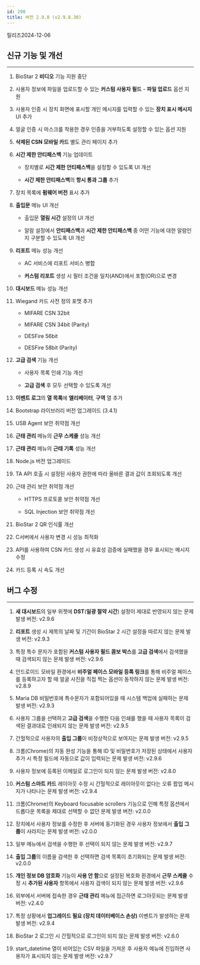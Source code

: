 ```yaml
---
id: 298
title: 버전 2.9.8 (v2.9.8.30)
---
```


릴리즈<Separator/>2024-12-06

## 신규 기능 및 개선

---

1. BioStar 2 **비디오** 기능 지원 중단

1. 사용자 정보에 파일을 업로드할 수 있는 **커스텀 사용자 필드** - **파일 업로드** 옵션 지원

1. 사용자 인증 시 장치 화면에 표시할 개인 메시지를 입력할 수 있는 **장치 표시 메시지** UI 추가

1. 얼굴 인증 시 마스크를 착용한 경우 인증을 거부하도록 설정할 수 있는 옵션 지원

1. **삭제된 CSN 모바일 카드** 별도 관리 페이지 추가

1. **시간 제한 안티패스백** 기능 업데이트

    * 장치별로 **시간 제한 안티패스백**을 설정할 수 있도록 UI 개선

    * **시간 제한 안티패스백**의 **항시 통과 그룹** 추가

1. 장치 목록에 **펌웨어 버전** 표시 추가

1. **출입문** 메뉴 UI 개선

    * 출입문 **열림 시간** 설정의 UI 개선

    * 알람 설정에서 **안티패스백**과 **시간 제한 안티패스백** 중 어떤 기능에 대한 알람인지 구분할 수 있도록 UI 개선

1. **리포트** 메뉴 성능 개선

    * AC 서비스에 리포트 서비스 병합

    * **커스텀 리포트** 생성 시 필터 조건을 일치(AND)에서 포함(OR)으로 변경

1. **대시보드** 메뉴 성능 개선

1. Wiegand 카드 사전 정의 포맷 추가

    * MIFARE CSN 32bit

    * MIFARE CSN 34bit (Parity)

    * DESFire 56bit

    * DESFire 58bit (Parity)

1. **고급 검색** 기능 개선

    * 사용자 목록 인쇄 기능 개선

    * **고급 검색** 후 모두 선택할 수 있도록 개선

1. **이벤트 로그**의 **열 목록**에 **엘리베이터**, **구역** 열 추가

1. Bootstrap 라이브러리 버전 업그레이드 (3.4.1)

1. USB Agent 보안 취약점 개선

1. **근태 관리** 메뉴의 **근무 스케줄** 성능 개선

1. **근태 관리** 메뉴의 **근태 기록** 성능 개선

1. Node.js 버전 업그레이드

1. TA API 호출 시 설정된 사용자 권한에 따라 올바른 결과 값이 조회되도록 개선

1. 근태 관리 보안 취약점 개선

    * HTTPS 프로토콜 보안 취약점 개선

    * SQL Injection 보안 취약점 개선

1. BioStar 2 QR 인식률 개선

1. C서버에서 사용자 변경 시 성능 최적화

1. API를 사용하여 CSN 카드 생성 시 유효성 검증에 실패했을 경우 표시되는 메시지 수정

1. 카드 등록 시 속도 개선

## 버그 수정

---

<BugLists>

1. **새 대시보드**의 일부 위젯에 **DST**(**일광 절약 시간**) 설정이 제대로 반영되지 않는 문제 <Badge>발생 버전: v2.9.6</Badge>

1. **리포트** 생성 시 제목의 날짜 및 기간이 BioStar 2 시간 설정을 따르지 않는 문제 <Badge>발생 버전: v2.9.3</Badge>

1. 특정 특수 문자가 포함된 **커스텀 사용자 필드 콤보 박스**를 **고급 검색**에서 검색했을 때 검색되지 않는 문제 <Badge>발생 버전: v2.9.6</Badge>

1. 안드로이드 모바일 환경에서 **비주얼 페이스 모바일 등록 링크**를 통해 비주얼 페이스를 등록하고자 할 때 얼굴 사진을 직접 찍는 옵션이 동작하지 않는 문제 <Badge>발생 버전: v2.8.9</Badge>

1. Maria DB 비밀번호에 특수문자가 포함되어있을 때 시스템 백업에 실패하는 문제 <Badge>발생 버전: v2.9.3</Badge>

1. 사용자 그룹을 선택하고 **고급 검색**을 수행한 다음 인쇄를 했을 때 사용자 목록이 검색된 결과대로 인쇄되지 않는 문제 <Badge>발생 버전: v2.9.5</Badge>

1. 간헐적으로 사용자의 **출입 그룹**이 비정상적으로 보여지는 문제 <Badge>발생 버전: v2.9.5</Badge>

1. 크롬(Chrome)의 자동 완성 기능을 통해 ID 및 비밀번호가 저장된 상태에서 사용자 추가 시 특정 필드에 자동으로 값이 입력되는 문제 <Badge>발생 버전: v2.9.6</Badge>

1. 사용자 정보에 등록된 이메일로 로그인이 되지 않는 문제 <Badge>발생 버전: v2.8.0</Badge>

1. **커스텀 스마트 카드** 레이아웃 수정 시 간헐적으로 레이아웃이 없다는 오류 팝업 메시지가 나타나는 문제 <Badge>발생 버전: v2.9.4</Badge>

1. 크롬(Chrome)의 Keyboard focusable scrollers 기능으로 인해 특정 옵션에서 드롭다운 목록을 제대로 선택할 수 없던 문제 <Badge>발생 버전: v2.0.0</Badge>

1. 장치에서 사용자 정보를 수정한 후 서버에 동기화된 경우 사용자 정보에서 **출입 그룹**이 사라지는 문제 <Badge>발생 버전: v2.0.0</Badge>

1. 일부 메뉴에서 검색을 수행한 후 선택이 되지 않는 문제 <Badge>발생 버전: v2.9.7</Badge>

1. **출입 그룹**의 이름을 검색한 후 선택하면 검색 목록이 초기화되는 문제 <Badge>발생 버전: v2.0.0</Badge>

1. **개인 정보 DB 암호화** 기능이 **사용 안 함**으로 설정된 복호화 환경에서 **근무 스케줄** 수정 시 **추가된 사용자** 항목에서 사용자 검색이 되지 않는 문제 <Badge>발생 버전: v2.9.6</Badge>

1. 외부에서 서버에 접속한 경우 **근태 관리** 메뉴에 접근하면 로그아웃되는 문제 <Badge>발생 버전: v2.4.0</Badge>

1. 특정 상황에서 **업그레이드 필요 (장치 데이터베이스 손상)** 이벤트가 발생하는 문제 <Badge>발생 버전: v2.9.4</Badge>

1. BioStar 2 로그인 시 간헐적으로 로그인이 되지 않는 문제 <Badge>발생 버전: v2.6.0</Badge>

1. start_datetime 열이 비어있는 CSV 파일을 가져온 후 사용자 메뉴에 진입하면 사용자가 표시되지 않는 문제 <Badge>발생 버전: v2.9.7</Badge>

</BugLists>